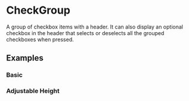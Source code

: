 <!--- scrollableSelect.stories.mdx -->

<Meta title="Components/Form/Scrollable/ScrollableSelect" component={ScrollableSelect} />

# CheckGroup

A group of checkbox items with a header. It can also display an optional checkbox in the header
that selects or deselects all the grouped checkboxes when pressed.

## Examples

### Basic

<Preview>
  <Story name='Basic'>
    <BasicExample />
  </Story>
</Preview>

### Adjustable Height

<Preview>
  <Story name='AdjustableHeight'>
    <AdjustableHeight />
  </Story>
</Preview>




